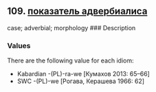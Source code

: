 ## 109. <a href =  'https://agricolamz.github.io/The_Circassian_Isoglosses_Database/109.html'>показатель адвербиалиса</a>
case; adverbial; morphology
### Description



### Values
There are the following value for each idiom:

* Kabardian  -(PL)-ra-we [Кумахов 2013: 65--66] 
* SWC  -(PL)-we [Рогава, Керашева 1966: 62] 

